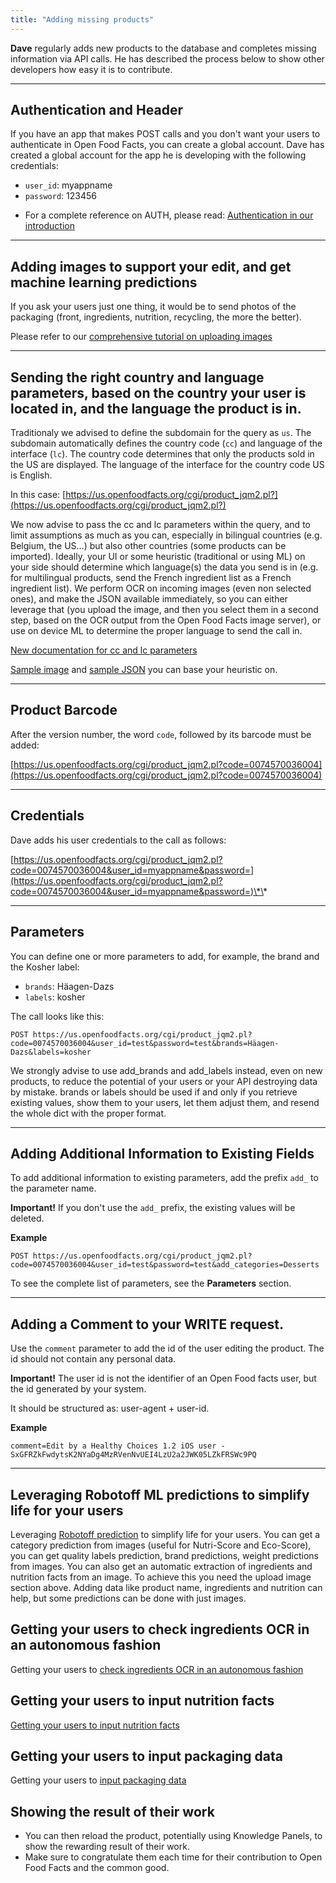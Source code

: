 ```yaml
---
title: "Adding missing products"
---
```


**Dave** regularly adds new products to the database and completes missing information via API calls. He has described the process below to show other developers how easy it is to contribute.

---

## Authentication and Header

If you have an app that makes POST calls and you don't want your users to authenticate in Open Food Facts, you can create a global account. Dave has created a global account for the app he is developing with the following credentials:

- `user_id`: myappname
- `password`: 123456

* For a complete reference on AUTH, please read: [Authentication in our introduction](../index.md#authentication)

---

## Adding images to support your edit, and get machine learning predictions

If you ask your users just one thing, it would be to send photos of the packaging (front, ingredients, nutrition, recycling, the more the better).

Please refer to our [comprehensive tutorial on uploading images](../tutorial-uploading-photo-to-a-product.md)

---

## Sending the right country and language parameters, based on the country your user is located in, and the language the product is in.

Traditionaly we advised to define the subdomain for the query as `us`. The subdomain automatically defines the country code (`cc`) and language of the interface (`lc`). The country code determines that only the products sold in the US are displayed. The language of the interface for the country code US is English.

In this case:
[https://us.openfoodfacts.org/cgi/product_jqm2.pl?​​​​​​​](https://us.openfoodfacts.org/cgi/product_jqm2.pl?​​​​​​​)

We now advise to pass the cc and lc parameters within the query, and to limit assumptions as much as you can, especially in bilingual countries (e.g. Belgium, the US…) but also other countries (some products can be imported).
Ideally, your UI or some heuristic (traditional or using ML) on your side should determine which language(s) the data you send is in (e.g. for multilingual products, send the French ingredient list as a French ingredient list).
We perform OCR on incoming images (even non selected ones), and make the JSON available immediately, so you can either leverage that (you upload the image, and then you select them in a second step, based on the OCR output from the Open Food Facts image server), or use on device ML to determine the proper language to send the call in.

[New documentation for cc and lc parameters​​​​​​​](https://openfoodfacts.github.io/openfoodfacts-server/api/ref-v2/#cmp--parameters-cc)

[Sample image](https://images.openfoodfacts.org/images/products/26073347/2.jpg) and [sample JSON](https://images.openfoodfacts.org/images/products/26073347/2.json) you can base your heuristic on.

---

## Product Barcode

After the version number, the word `code`, followed by its barcode must be added:

[https://us.openfoodfacts.org/cgi/product_jqm2.pl?code=0074570036004](https://us.openfoodfacts.org/cgi/product_jqm2.pl?code=0074570036004)

---

## Credentials

Dave adds his user credentials to the call as follows:

[https://us.openfoodfacts.org/cgi/product_jqm2.pl?code=0074570036004&user_id=myappname&password=](https://us.openfoodfacts.org/cgi/product_jqm2.pl?code=0074570036004&user_id=myappname&password=)\*\*

---

## Parameters

You can define one or more parameters to add, for example, the brand and the Kosher label:

- `brands`: Häagen-Dazs
- `labels`: kosher

The call looks like this:

`POST https://us.openfoodfacts.org/cgi/product_jqm2.pl?code=0074570036004&user_id=test&password=test&brands=Häagen-Dazs&labels=kosher`

We strongly advise to use add_brands and add_labels instead, even on new products, to reduce the potential of your users or your API destroying data by mistake. brands or labels should be used if and only if you retrieve existing values, show them to your users, let them adjust them, and resend the whole dict with the proper format.

---

## Adding Additional Information to Existing Fields

To add additional information to existing parameters, add the prefix `add_` to the parameter name.

**Important!** If you don't use the `add_` prefix, the existing values will be deleted.

**Example**

`POST https://us.openfoodfacts.org/cgi/product_jqm2.pl?code=0074570036004&user_id=test&password=test&add_categories=Desserts`

To see the complete list of parameters, see the **Parameters** section.

---

## Adding a Comment to your WRITE request.

Use the `comment` parameter to add the id of the user editing the product. The id should not contain any personal data.

**Important!** The user id is not the identifier of an Open Food facts user, but the id generated by your system.

It should be structured as: user-agent + user-id.

**Example**

`comment=Edit by a Healthy Choices 1.2 iOS user - SxGFRZkFwdytsK2NYaDg4MzRVenNvUEI4LzU2a2JWK05LZkFRSWc9PQ`

---

## Leveraging Robotoff ML predictions to simplify life for your users

Leveraging [Robotoff prediction](../intro-robotoff.md) to simplify life for your users.
You can get a category prediction from images (useful for Nutri-Score and Eco-Score), you can get quality labels prediction, brand predictions, weight predictions from images. You can also get an automatic extraction of ingredients and nutrition facts from an image.
To achieve this you need the upload image section above. Adding data like product name, ingredients and nutrition can help, but some predictions can be done with just images.

## Getting your users to check ingredients OCR in an autonomous fashion

Getting your users to [check ingredients OCR in an autonomous fashion](./get-ingredient-related-analysis.md)

## Getting your users to input nutrition facts

[Getting your users to input nutrition facts](../../dev/explain-nutrition-data.md)

## Getting your users to input packaging data

Getting your users to [input packaging data](../../dev/explain-packaging-data.md)

## Showing the result of their work

- You can then reload the product, potentially using Knowledge Panels, to show the rewarding result of their work.
- Make sure to congratulate them each time for their contribution to Open Food Facts and the common good.
